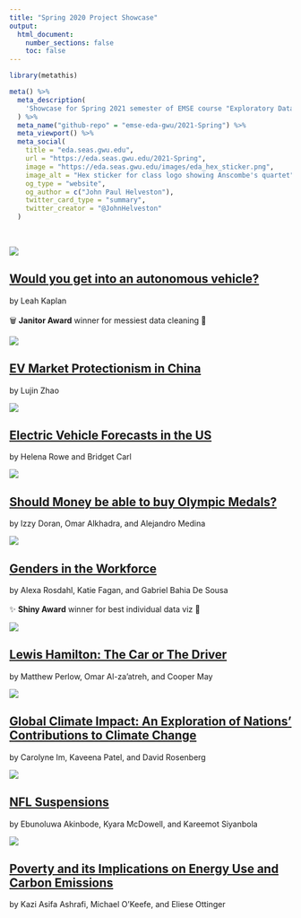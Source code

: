 ```yaml
---
title: "Spring 2020 Project Showcase"
output:
  html_document:
    number_sections: false
    toc: false
---
```


```r
library(metathis)

meta() %>%
  meta_description(
    'Showcase for Spring 2021 semester of EMSE course "Exploratory Data Analsis" at GWU'
  ) %>%
  meta_name("github-repo" = "emse-eda-gwu/2021-Spring") %>%
  meta_viewport() %>%
  meta_social(
    title = "eda.seas.gwu.edu",
    url = "https://eda.seas.gwu.edu/2021-Spring",
    image = "https://eda.seas.gwu.edu/images/eda_hex_sticker.png",
    image_alt = "Hex sticker for class logo showing Anscombe's quartet",
    og_type = "website",
    og_author = c("John Paul Helveston"),
    twitter_card_type = "summary",
    twitter_creator = "@JohnHelveston"
  )
```

<br>

<div class = "row"><div class = "col-md-5">
<img src="showcase/2021-Spring/thumbnails/av_future.png">
</div><div class = "col-md-7">
## [Would you get into an autonomous vehicle?](showcase/2021-Spring/av_future.html){target="_blank"}
by Leah Kaplan<br>
[<i class="fas fa-video"></i>](https://vimeo.com/544759088){target="_blank"}<br>
🗑️ **Janitor Award** winner for messiest data cleaning 🎉
</div></div>

<div class = "row"><div class = "col-md-5">
<img src="showcase/2021-Spring/thumbnails/china_ev_protectionism.png">
</div><div class = "col-md-7">
## [EV Market Protectionism in China](showcase/2021-Spring/china_ev_protectionism.html){target="_blank"}
by Lujin Zhao<br>
[<i class="fas fa-video"></i>](https://youtu.be/IcTFEs17CBs){target="_blank"}
</div></div>

<div class = "row"><div class = "col-md-5">
<img src="showcase/2021-Spring/thumbnails/ev_forecasts.png">
</div><div class = "col-md-7">
## [Electric Vehicle Forecasts in the US](showcase/2021-Spring/ev_forecasts.html){target="_blank"}
by Helena Rowe and Bridget Carl<br>
[<i class="fas fa-video"></i>](https://youtu.be/TeEiivtRvM4){target="_blank"}
</div></div>

<div class = "row"><div class = "col-md-5">
<img src="showcase/2021-Spring/thumbnails/gdp_olympics.png">
</div><div class = "col-md-7">
## [Should Money be able to buy Olympic Medals?](showcase/2021-Spring/gdp_olympics.html){target="_blank"}
by Izzy Doran, Omar Alkhadra, and Alejandro Medina<br>
[<i class="fas fa-video"></i>](https://youtu.be/BVmaDMFchNU){target="_blank"}
</div></div>

<div class = "row"><div class = "col-md-5">
<img src="showcase/2021-Spring/thumbnails/gender_pay_gap.png">
</div><div class = "col-md-7">
## [Genders in the Workforce](showcase/2021-Spring/gender_pay_gap.html){target="_blank"}
by Alexa Rosdahl, Katie Fagan, and Gabriel Bahia De Sousa<br>
[<i class="fas fa-video"></i>](https://youtu.be/EYlvVw14ovA){target="_blank"}<br>
✨ **Shiny Award** winner for best individual data viz 🎉
</div></div>

<div class = "row"><div class = "col-md-5">
<img src="showcase/2021-Spring/thumbnails/lewis_hamilton_car_or_driver.png">
</div><div class = "col-md-7">
## [Lewis Hamilton: The Car or The Driver](showcase/2021-Spring/lewis_hamilton_car_or_driver.html){target="_blank"}
by Matthew Perlow, Omar Al-za’atreh, and Cooper May<br>
[<i class="fas fa-video"></i>](https://youtu.be/90cFriv_65I){target="_blank"}
</div></div>

<div class = "row"><div class = "col-md-5">
<img src="showcase/2021-Spring/thumbnails/national_co2_emissions.gif">
</div><div class = "col-md-7">
## [Global Climate Impact: An Exploration of Nations’ Contributions to Climate Change](showcase/2021-Spring/national_co2_emissions.html){target="_blank"}
by Carolyne Im, Kaveena Patel, and David Rosenberg<br>
[<i class="fas fa-video"></i>](https://youtu.be/9c761LfbvYM){target="_blank"}
</div></div>

<div class = "row"><div class = "col-md-5">
<img src="showcase/2021-Spring/thumbnails/nfl_suspensions.png">
</div><div class = "col-md-7">
## [NFL Suspensions](showcase/2021-Spring/nfl_suspensions.html){target="_blank"}
by Ebunoluwa Akinbode, Kyara McDowell, and Kareemot Siyanbola<br>
[<i class="fas fa-video"></i>](https://www.youtube.com/watch?v=7bMQfF2nLAU){target="_blank"}
</div></div>

<div class = "row"><div class = "col-md-5">
<img src="showcase/2021-Spring/thumbnails/poverty_emissions.png">
</div><div class = "col-md-7">
## [Poverty and its Implications on Energy Use and  Carbon Emissions](showcase/2021-Spring/poverty_emissions.html){target="_blank"}
by Kazi Asifa Ashrafi, Michael O’Keefe, and Eliese Ottinger<br>
</div></div>

